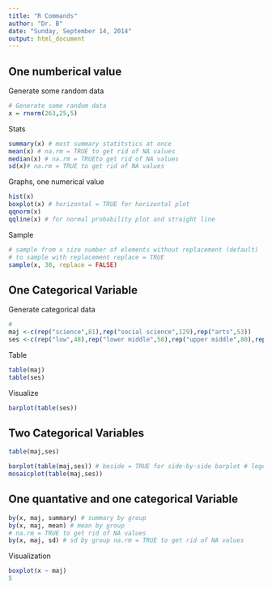```yaml
---
title: "R Commands"
author: "Dr. B"
date: "Sunday, September 14, 2014"
output: html_document
---
```


One numberical value
----------
Generate some random data
```r
# Generate some random data
x = rnorm(263,25,5)
```

Stats
```r
summary(x) # most summary statitstics at once
mean(x) # na.rm = TRUE to get rid of NA values
median(x) # na.rm = TRUEto get rid of NA values
sd(x)# na.rm = TRUE to get rid of NA values
```

Graphs, one numerical value
```r
hist(x)
boxplot(x) # horizontal = TRUE for horizontal plot
qqnorm(x)
qqline(x) # for normal probability plot and straight line
```

Sample 
```r
# sample from x size number of elements without replacement (default)
# to sample with replacement replace = TRUE
sample(x, 30, replace = FALSE)
```

One Categorical Variable
------------------------
Generate categorical data
```r
#
maj <-c(rep("science",81),rep("social science",129),rep("arts",53))
ses <-c(rep("low",48),rep("lower middle",58),rep("upper middle",80),rep("upper",77))
```

Table
```r
table(maj)
table(ses)
```

Visualize
```r
barplot(table(ses))
```

Two Categorical Variables
--------------------------
```r
table(maj,ses)
```

```r
barplot(table(maj,ses)) # beside = TRUE for side-by-side barplot # legend = TRUE to include a color legend 
mosaicplot(table(maj,ses))


```

One quantative and one categorical Variable
-------------------------------------------
```r
by(x, maj, summary) # summary by group
by(x, maj, mean) # mean by group
# na.rm = TRUE to get rid of NA values
by(x, maj, sd) # sd by group na.rm = TRUE to get rid of NA values
```

Visualization
```r
boxplot(x ~ maj)
5
```

```r
```

```r
```

```r
```

```r
```

```r
```

```r
```
